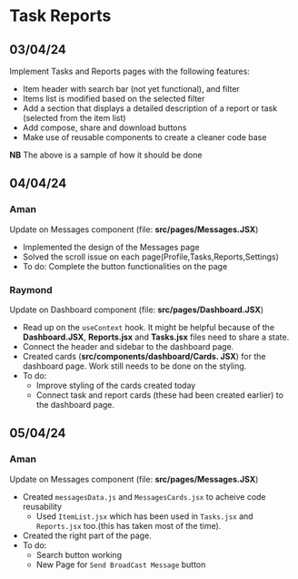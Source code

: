 # Task Reports

## 03/04/24
Implement Tasks and Reports pages with the following features:

- Item header with search bar (not yet functional), and filter
- Items list is modified based on the selected filter
- Add a section that displays a detailed description of a report or task
(selected from the item list)
- Add compose, share and download buttons
- Make use of reusable components to create a cleaner code base

**NB** The above is a sample of how it should be done

## 04/04/24
### Aman
Update on Messages component (file: **src/pages/Messages.JSX**)
- Implemented the design of the Messages page
- Solved the scroll issue on each page(Profile,Tasks,Reports,Settings)
- To do: Complete the button functionalities on the page
   

### Raymond
Update on Dashboard component (file: **src/pages/Dashboard.JSX**)
  * Read up on the `useContext` hook. It might be helpful because of the **Dashboard.JSX**,
    **Reports.jsx** and **Tasks.jsx** files need to share a state.
  * Connect the header and sidebar to the dashboard page.
  * Created cards (**src/components/dashboard/Cards. JSX**) for the dashboard page.
    Work still needs to be done on the styling.
  * To do:
    - Improve styling of the cards created today
    - Connect task and report cards (these had been created earlier) to the dashboard page.
## 05/04/24
### Aman
Update on Messages component (file: **src/pages/Messages.JSX**)
 - Created `messagesData.js` and `MessagesCards.jsx` to acheive code reusability
    * Used `ItemList.jsx` which has been used in `Tasks.jsx` and `Reports.jsx` too.(this has taken most of the time).
 - Created the right part of the page.
 - To do:
    * Search button working
    * New Page for `Send BroadCast Message` button

